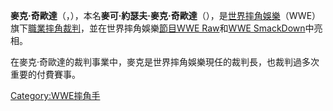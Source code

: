 {{blpunsourced|time=2018-08-07T17:26:40+00:00}}
{{Infobox Pro Wrestler
| name=麥克·奇歐達
| image=Chioda-2012.jpg
| ringnames = 
| birthname = 麥可·約瑟夫·麥克·奇歐達
| nickname = 
| height={{height|ft=6|in=0}}
| weight={{convert|175|lb|kg|abbr=on}}
| birth_date={{birth date and age|mf=yes|1966|8|1}}
| birth_place={{USA}}[[紐澤西州|紐澤西州]][[伯靈頓郡_(紐澤西州)|伯靈頓郡]]{{link-en|威林伯勒鎮|Willingboro Township, New Jersey}}
| death_date=
| death_place=
| resides=
| billed=
| trainer=Joey Marella
| debut=1983年
| retired=
| spouse=
}}

'''麥克·奇歐達'''（{{lang-en|'''Mike Chioda'''|}}，{{bd|1966年|8月1日}}），本名'''麥可·約瑟夫·麥克·奇歐達'''（{{lang-en|'''Michael Joseph Mike Chioda'''}}），是[[世界摔角娛樂|世界摔角娛樂]]（WWE）旗下[[職業摔角|職業摔角]][[裁判_(體育)|裁判]]，並在世界摔角娛樂[[節目|節目]][[WWE_Raw|WWE Raw]]和[[WWE_Friday_Night_SmackDown!|WWE SmackDown]]中亮相。

在麥克·奇歐達的裁判事業中，麥克是世界摔角娛樂現任的裁判長，也裁判過多次重要的付費賽事。

{{DEFAULTSORT:Chioda, Mike}}
[[Category:WWE摔角手|Category:WWE摔角手]]